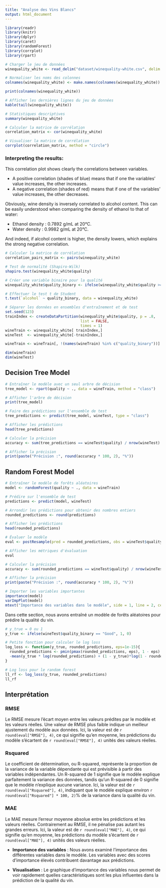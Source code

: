 ```yaml
---
title: "Analyse des Vins Blancs"
output: html_document
---
```


```r
library(readr)
library(knitr)
library(dplyr)
library(caret)
library(randomForest)
library(corrplot)
library(rpart)
```

```r
# Charger le jeu de données
winequality_white <- read_delim("dataset/winequality-white.csv", delim = ";", escape_double = FALSE, trim_ws = TRUE, show_col_types = FALSE)

# Normaliser les noms des colonnes
colnames(winequality_white) <- make.names(colnames(winequality_white))

print(colnames(winequality_white))

# Afficher les dernières lignes du jeu de données
kable(tail(winequality_white))

# Statistiques descriptives
summary(winequality_white)

# Calculer la matrice de corrélation
correlation_matrix <- cor(winequality_white)

# Visualiser la matrice de corrélation
corrplot(correlation_matrix, method = "circle")
```

### Interpreting the results:

This correlation plot shows clearly the correlations between variables.

- A positive correlation (shades of blue) means that if one the variables' value increases, the other increases.
- A negative correlation (shades of red) means that if one of the variables' value increases, the other decreases.

Obviously, wine density is inversely correlated to alcohol content. This can be easily understood when comparing the density of ethanol to that of water:

- Ethanol density : 0.7892 g/mL at 20°C.
- Water density : 0.9982 g/mL at 20°C.

And indeed, if alcohol content is higher, the density lowers, which explains the strong negative correlation.

```r
# Calculer la matrice de corrélation
correlation_pairs_matrix <- pairs(winequality_white)

# Test de normalité (Shapiro-Wilk)
shapiro.test(winequality_white$quality)

# Créer une variable binaire pour la qualité
winequality_white$quality_binary <- ifelse(winequality_white$quality >= 6, "Good", "Bad")

# Effectuer le test t de Student
t.test(`alcohol` ~ quality_binary, data = winequality_white)
```

```r
# Séparer les données en ensembles d'entraînement et de test
set.seed(123)
trainIndex <- createDataPartition(winequality_white$quality, p = .8,
                                  list = FALSE,
                                  times = 1)
wineTrain <- winequality_white[ trainIndex,]
wineTest  <- winequality_white[-trainIndex,]

wineTrain <- wineTrain[, !(names(wineTrain) %in% c("quality_binary"))]

dim(wineTrain)
dim(wineTest)
```

## Decision Tree Model
```r
# Entraîner le modèle avec un seul arbre de décision
tree_model <- rpart(quality ~ ., data = wineTrain, method = "class")

# Afficher l'arbre de décision
print(tree_model)

# Faire des prédictions sur l'ensemble de test
tree_predictions <- predict(tree_model, wineTest, type = "class")

# Afficher les prédictions
head(tree_predictions)

# Calculer la précision
accuracy <- sum(tree_predictions == wineTest$quality) / nrow(wineTest)

# Afficher la précision
print(paste("Précision :", round(accuracy * 100, 2), "%"))
```

## Random Forest Model
```r
# Entraîner le modèle de forêts aléatoires
model <- randomForest(quality ~ ., data = wineTrain)

# Prédire sur l'ensemble de test
predictions <- predict(model, wineTest)

# Arrondir les prédictions pour obtenir des nombres entiers
rounded_predictions <- round(predictions)

# Afficher les prédictions
head(rounded_predictions)

# Évaluer le modèle
eval <- postResample(pred = rounded_predictions, obs = wineTest$quality)

# Afficher les métriques d'évaluation
eval
```


```r
# Calculer la précision
accuracy <- sum(rounded_predictions == wineTest$quality) / nrow(wineTest)

# Afficher la précision
print(paste("Précision :", round(accuracy * 100, 2), "%"))

# Importer les variables importantes
importance(model)
varImpPlot(model)
mtext("Importance des variables dans le modèle", side = 1, line = 2, cex = 1.2)
```

Dans cette section, nous avons entraîné un modèle de forêts aléatoires pour prédire la qualité du vin.

```r
# y_true = 0 ou 1
y_true <- ifelse(wineTest$quality_binary == "Good", 1, 0)

# Petite fonction pour calculer le log loss
log_loss <- function(y_true, rounded_predictions, eps=1e-15){
  rounded_predictions <- pmin(pmax(rounded_predictions, eps), 1 - eps)
  -mean(y_true * log(rounded_predictions) + (1 - y_true)*log(1 - rounded_predictions))
}

# Log loss pour le random forest
ll_rf <- log_loss(y_true, rounded_predictions)
ll_rf
```

## Interprétation

### RMSE
Le RMSE mesure l'écart moyen entre les valeurs prédites par le modèle et les valeurs réelles. Une valeur de RMSE plus faible indique un meilleur ajustement du modèle aux données. Ici, la valeur est de `r round(eval["RMSE"], 4)`, ce qui signifie qu'en moyenne, les prédictions du modèle s'écartent de `r round(eval["RMSE"], 4)` unités des valeurs réelles.

### Rsquared
Le coefficient de détermination, ou R-squared, représente la proportion de la variance de la variable dépendante qui est prévisible à partir des variables indépendantes. Un R-squared de 1 signifie que le modèle explique parfaitement la variance des données, tandis qu'un R-squared de 0 signifie que le modèle n'explique aucune variance. Ici, la valeur est de `r round(eval["Rsquared"], 4)`, indiquant que le modèle explique environ `r round(eval["Rsquared"] * 100, 2)`% de la variance dans la qualité du vin.

### MAE
Le MAE mesure l'erreur moyenne absolue entre les prédictions et les valeurs réelles. Contrairement au RMSE, il ne pénalise pas autant les grandes erreurs. Ici, la valeur est de `r round(eval["MAE"], 4)`, ce qui signifie qu'en moyenne, les prédictions du modèle s'écartent de `r round(eval["MAE"], 4)` unités des valeurs réelles.

- **Importance des variables** : Nous avons examiné l'importance des différentes variables dans le modèle. Les variables avec des scores d'importance élevés contribuent davantage aux prédictions.

- **Visualisation** : Le graphique d'importance des variables nous permet de voir rapidement quelles caractéristiques sont les plus influentes dans la prédiction de la qualité du vin.





